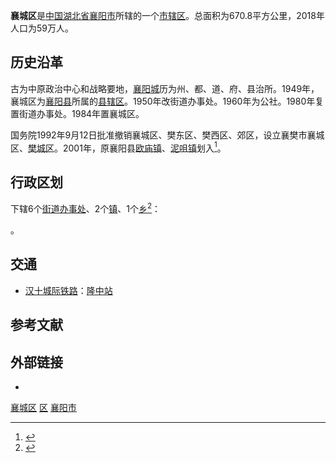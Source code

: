 {{About|湖北省襄阳市的市辖区|[[河南省|河南省]]的同名[[行政區|行政區]]|襄城縣}}
{{Infobox China County
|Belong = [[湖北省|湖北省]][[襄阳市|襄阳市]]
}}

'''襄城区'''是[[中国|中国]][[湖北省|湖北省]][[襄阳市|襄阳市]]所辖的一个[[市辖区|市辖区]]。总面积为670.8平方公里，2018年人口为59万人。

==历史沿革==

古为中原政治中心和战略要地，[[襄阳城|襄阳城]]历为州、都、道、府、县治所。1949年，襄城区为[[襄阳县|襄阳县]]所属的[[縣轄區_(中華民國)|县辖区]]。1950年改街道办事处。1960年为公社。1980年复置街道办事处。1984年置襄城区。

国务院1992年9月12日批准撤销襄城区、樊东区、樊西区、郊区，设立襄樊市襄城区、[[樊城区|樊城区]]。2001年，原襄阳县[[欧庙镇|欧庙镇]]、[[泥咀镇|泥咀镇]]划入<ref>{{Cite web |url=http://www.gov.cn/gongbao/content/2001/content_61027.htm |title=国务院关于同意湖北省 撤销襄阳县设立襄樊市襄阳区及调整襄樊市市辖区部分行政区划的批复 |accessdate=2022-04-08 |author= |date= |work= |publisher=中国政府网，来源：国函〔2001〕93号|quote=|language=Zh-hans }}</ref>。

== 行政区划 ==
{{PAGENAMEBASE}}下辖6个[[街道办事处|街道办事处]]、2个[[行政建制镇|镇]]、1个[[乡_(中华人民共和国)|乡]]<ref>{{PRC admin/ref sgc|42/06/02}}</ref>：

{{PRC admin/children|42/06/02}}。

== 交通 ==
* {{rint|cn|CRH}}[[汉十城际铁路|汉十城际铁路]]：[[隆中站|隆中站]]

== 参考文献 ==
{{Wikisourcehas|国务院关于同意湖北省襄樊市市辖区调整的批复|国务院关于同意湖北省撤销襄阳县设立襄樊市襄阳区及调整襄樊市市辖区部分行政区划的批复}}
{{reflist}}

== 外部链接 ==
* {{Official website|http://www.xfxc.gov.cn/|name=襄阳市襄城区人民政府}}

{{襄城区行政区划}}
{{襄阳市行政区划}}
{{湖北行政区划}}

[[Category:襄城区|]]
[[Category:襄阳区县市|区]]
[[Category:湖北市辖区|襄阳市]]